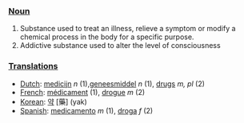 ===[[Noun]]===

#Substance used to treat an illness, relieve a symptom or modify a chemical process in the body for a specific purpose.
#Addictive substance used to alter the level of consciousness

===[[Translation]]s===

*[[Dutch]]: [[medicijn]] ''n'' (1),[[geneesmiddel]] ''n'' (1), [[drugs]] ''m, pl'' (2)
*[[French]]: [[médicament]] (1), [[drogue]] ''m'' (2)
*[[Korean]]: [[약]] [藥] (yak)
*[[Spanish]]: [[medicamento]] ''m'' (1), [[droga]] ''f'' (2)